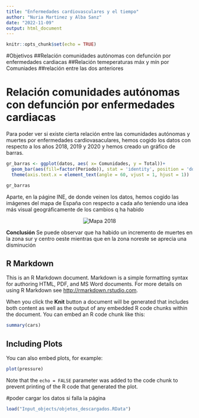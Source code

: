 ```yaml
---
title: "Enfermedades cardiovasculares y el tiempo"
author: "Nuria Martinez y Alba Sanz"
date: "2022-11-09"
output: html_document
---
```


```r
knitr::opts_chunk$set(echo = TRUE)
```
#Objetivos
##Relación comunidades autónomas con defunción por enfermedades cardiacas
##Relación temeperaturas máx y mín por Comuniades
##relación entre las dos anteriores

# Relación comunidades autónomas con defunción por enfermedades cardiacas

Para poder ver si existe cierta relación entre las comunidades autónomas y muertes por enfermedades cardiovasaculares, hemos cogido los datos con respecto a los años 2018, 2019 y 2020 y hemos creado un gráfico de barras.


```r
gr_barras <- ggplot(datos, aes( x= Comunidades, y = Total))+
  geom_bar(aes(fill=factor(Periodo)), stat = 'identity', position = 'dodge')+
  theme(axis.text.x = element_text(angle = 60, vjust = 1, hjust = 1))

gr_barras

```

Aparte, en la págine INE, de donde veinen los datos, hemos cogido las imágenes del mapa de España con respecto a cada año teniendo una idea más visual geográficamente de los cambios q ha habido

<div>
<p style = 'text-align:center;'>
<img src="./Input_images/mapa2018.png" alt="Mapa 2018">
</p>
</div>


**Conclusión** Se puede observar que ha habido un incremento de muertes en la zona sur y centro oeste mientras que en la zona noreste se aprecia una disminución

## R Markdown

This is an R Markdown document. Markdown is a simple formatting syntax for authoring HTML, PDF, and MS Word documents. For more details on using R Markdown see <http://rmarkdown.rstudio.com>.

When you click the **Knit** button a document will be generated that includes both content as well as the output of any embedded R code chunks within the document. You can embed an R code chunk like this:

```r
summary(cars)
```

## Including Plots

You can also embed plots, for example:

```r
plot(pressure)
```

Note that the `echo = FALSE` parameter was added to the code chunk to prevent printing of the R code that generated the plot.

#poder cargar los datos si falla la página
```r
load("Input_objects/objetos_descargados.RData")
```
